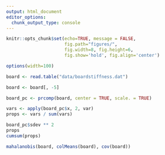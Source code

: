 ```yaml
---
output: html_document
editor_options: 
  chunk_output_type: console
---
```


```r
knitr::opts_chunk$set(echo=TRUE, message = FALSE,
                      fig.path="figures/",
                      fig.width=8, fig.height=6,
                      fig.show='hold', fig.align='center')

options(width=100)
```

```r
board <- read.table("data/boardstiffness.dat")

board <- board[, -5]
```

```r
board_pc <- prcomp(board, center = TRUE, scale. = TRUE)

vars <- apply(board_pc$x, 2, var)  
props <- vars / sum(vars)

board_pc$sdev ** 2
props
cumsum(props)

mahalanobis(board, colMeans(board), cov(board))
```

